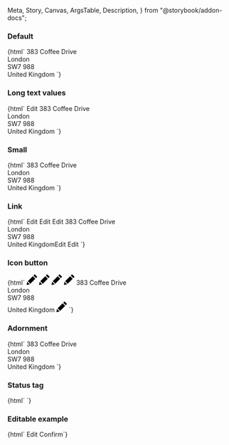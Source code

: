   Meta,
  Story,
  Canvas,
  ArgsTable,
  Description,
} from "@storybook/addon-docs";

<Meta title="Web Components/Data entity" component="ic-data-entity" />

<Description markdown={readme} />

### Default

<Canvas>
  <Story name="Default">
    {html` <ic-data-entity heading="My details">
      <ic-data-row label="First name" value="Dave"></ic-data-row>
      <ic-data-row label="Second name" value="Smith"></ic-data-row>
      <ic-data-row label="D.o.B" value="01/01/1990"></ic-data-row>
      <ic-data-row label="Address" value=""
        ><ic-typography variant="body" slot="value"
          >383 Coffee Drive<br />London<br />SW7 988<br />United
          Kingdom</ic-typography
        ></ic-data-row
      >
      <ic-data-row label="Email address" value="dave@dave.com"></ic-data-row>
    </ic-data-entity>`}
  </Story>
</Canvas>

### Long text values

<Canvas>
  <Story name="Long text values">
    {html` <ic-data-entity
      heading="Lorem ipsum dolor sit amet, consectetur adipiscing elit, sed do eiusmod tempor incididunt ut labore et dolore magna aliqua"
    >
      <ic-data-row
        label="Lorem ipsum dolor sit amet, consectetur adipiscing elit"
        value="Dave"
      ></ic-data-row>
      <ic-data-row label="Second name" value="Smith"></ic-data-row>
      <ic-data-row label="D.o.B" value="01/01/1990"></ic-data-row>
      <ic-data-row
        label="Address"
        value="Lorem ipsum dolor sit amet, consectetur adipiscing elit, sed do eiusmod tempor incididunt ut labore et dolore magna aliqua. Ut enim ad minim veniam, quis nostrud exercitation ullamco laboris nisi ut aliquip ex ea commodo consequat"
        ><ic-link href="/" slot="end-component">Edit</ic-link></ic-data-row
      >
      <ic-data-row label="Second address"
        ><ic-typography variant="body" slot="value"
          >383 Coffee Drive<br />London<br />SW7 988<br />United
          Kingdom</ic-typography
        ></ic-data-row
      >
      <ic-data-row label="Email address" value="dave@dave.com"></ic-data-row>
    </ic-data-entity>`}
  </Story>
</Canvas>

### Small

<Canvas>
  <Story name="Small">
    {html` <ic-data-entity heading="My details" small>
      <ic-data-row label="First name" value="Dave"></ic-data-row>
      <ic-data-row label="Second name" value="Smith"></ic-data-row>
      <ic-data-row label="D.o.B" value="01/01/1990"></ic-data-row>
      <ic-data-row label="Address"
        ><ic-typography variant="body" slot="value"
          >383 Coffee Drive<br />London<br />SW7 988<br />United
          Kingdom</ic-typography
        ></ic-data-row
      >
      <ic-data-row label="Email address" value="dave@dave.com"></ic-data-row>
    </ic-data-entity>`}
  </Story>
</Canvas>

### Link

<Canvas>
  <Story name="Link">
    {html` <ic-data-entity heading="My details">
      <ic-data-row label="First name" value="Dave"
        ><ic-link href="/" slot="end-component">Edit</ic-link></ic-data-row
      >
      <ic-data-row label="Second name" value="Smith"
        ><ic-link href="/" slot="end-component">Edit</ic-link></ic-data-row
      >
      <ic-data-row label="D.o.B" value="01/01/1990"
        ><ic-link href="/" slot="end-component">Edit</ic-link></ic-data-row
      >
      <ic-data-row label="Address">
        <ic-typography variant="body" slot="value"
          >383 Coffee Drive<br />London<br />SW7 988<br />United
          Kingdom</ic-typography
        ><ic-link href="/" slot="end-component">Edit</ic-link>
      </ic-data-row>
      <ic-data-row label="Email address" value="dave@dave.com"
        ><ic-link href="/" slot="end-component">Edit</ic-link></ic-data-row
      >
    </ic-data-entity>`}
  </Story>
</Canvas>

### Icon button

<Canvas>
  <Story name="Icon button">
    {html` <ic-data-entity heading="My details">
      <ic-data-row label="First name" value="Dave"
        ><ic-button variant="icon" aria-label="Edit" slot="end-component"
          ><svg
            xmlns="http://www.w3.org/2000/svg"
            width="24"
            height="24"
            viewBox="0 0 24 24"
          >
            <path
              d="M7.127 22.562l-7.127 1.438 1.438-7.128 5.689 5.69zm1.414-1.414l11.228-11.225-5.69-5.692-11.227 11.227 5.689 5.69zm9.768-21.148l-2.816 2.817 5.691 5.691 2.816-2.819-5.691-5.689z"
            /></svg></ic-button
      ></ic-data-row>
      <ic-data-row label="Second name" value="Smith"
        ><ic-button variant="icon" aria-label="Edit" slot="end-component"
          ><svg
            xmlns="http://www.w3.org/2000/svg"
            width="24"
            height="24"
            viewBox="0 0 24 24"
          >
            <path
              d="M7.127 22.562l-7.127 1.438 1.438-7.128 5.689 5.69zm1.414-1.414l11.228-11.225-5.69-5.692-11.227 11.227 5.689 5.69zm9.768-21.148l-2.816 2.817 5.691 5.691 2.816-2.819-5.691-5.689z"
            /></svg></ic-button
      ></ic-data-row>
      <ic-data-row label="D.o.B" value="01/01/1990"
        ><ic-button variant="icon" aria-label="Edit" slot="end-component"
          ><svg
            xmlns="http://www.w3.org/2000/svg"
            width="24"
            height="24"
            viewBox="0 0 24 24"
          >
            <path
              d="M7.127 22.562l-7.127 1.438 1.438-7.128 5.689 5.69zm1.414-1.414l11.228-11.225-5.69-5.692-11.227 11.227 5.689 5.69zm9.768-21.148l-2.816 2.817 5.691 5.691 2.816-2.819-5.691-5.689z"
            /></svg></ic-button
      ></ic-data-row>
      <ic-data-row label="Address">
        <ic-button variant="icon" aria-label="Edit" slot="end-component"
          ><svg
            xmlns="http://www.w3.org/2000/svg"
            width="24"
            height="24"
            viewBox="0 0 24 24"
          >
            <path
              d="M7.127 22.562l-7.127 1.438 1.438-7.128 5.689 5.69zm1.414-1.414l11.228-11.225-5.69-5.692-11.227 11.227 5.689 5.69zm9.768-21.148l-2.816 2.817 5.691 5.691 2.816-2.819-5.691-5.689z"
            /></svg
        ></ic-button>
        <ic-typography variant="body" slot="value">
          383 Coffee Drive<br />London<br />SW7 988<br />United Kingdom
        </ic-typography>
      </ic-data-row>
      <ic-data-row label="Email address" value="dave@dave.com"
        ><ic-button variant="icon" aria-label="Edit" slot="end-component"
          ><svg
            xmlns="http://www.w3.org/2000/svg"
            width="24"
            height="24"
            viewBox="0 0 24 24"
          >
            <path
              d="M7.127 22.562l-7.127 1.438 1.438-7.128 5.689 5.69zm1.414-1.414l11.228-11.225-5.69-5.692-11.227 11.227 5.689 5.69zm9.768-21.148l-2.816 2.817 5.691 5.691 2.816-2.819-5.691-5.689z"
            /></svg></ic-button
      ></ic-data-row>
    </ic-data-entity>`}
  </Story>
</Canvas>

### Adornment

<Canvas>
  <Story name="Adornment">
    {html` <ic-data-entity heading="My details">
      <ic-data-row label="First name" value="Dave"
        ><ic-status-tag
          status="success"
          label="complete"
          variant="secondary"
          slot="end-component"
      /></ic-data-row>
      <ic-data-row label="Second name" value="Smith"
        ><ic-status-tag
          status="success"
          label="complete"
          variant="secondary"
          slot="end-component"
      /></ic-data-row>
      <ic-data-row label="D.o.B" value="01/01/1990"
        ><ic-status-tag
          status="success"
          label="complete"
          variant="secondary"
          slot="end-component"
      /></ic-data-row>
      <ic-data-row label="Address">
        <ic-typography variant="body" slot="value">
          383 Coffee Drive<br />London<br />SW7 988<br />United Kingdom
        </ic-typography>
        <ic-status-tag
          status="success"
          label="complete"
          variant="secondary"
          slot="end-component"
        />
      </ic-data-row>
      <ic-data-row label="Email address" value="dave@dave.com"
        ><ic-status-tag
          status="success"
          label="complete"
          variant="secondary"
          slot="end-component"
      /></ic-data-row>
    </ic-data-entity>`}
  </Story>
</Canvas>

### Status tag

<Canvas>
  <Story name="Status tag">
    {html` <ic-data-entity heading="My details">
      <ic-data-row label="First name"
        ><ic-status-tag
          status="success"
          label="approved"
          variant="secondary"
          slot="value"
      /></ic-data-row>
      <ic-data-row label="Second name"
        ><ic-status-tag
          status="success"
          label="approved"
          variant="secondary"
          slot="value"
      /></ic-data-row>
      <ic-data-row label="D.o.B"
        ><ic-status-tag
          status="success"
          label="approved"
          variant="secondary"
          slot="value"
      /></ic-data-row>
      <ic-data-row label="Address"
        ><ic-status-tag
          status="success"
          label="approved"
          variant="secondary"
          slot="value"
      /></ic-data-row>
      <ic-data-row label="Email address"
        ><ic-status-tag
          status="success"
          label="approved"
          variant="secondary"
          slot="value"
      /></ic-data-row>
    </ic-data-entity>`}
  </Story>
</Canvas>

### Editable example

<Canvas>
  <Story name="Editable example">
    {html` <ic-data-entity heading="My details">
        <ic-data-row label="First name"
          ><ic-text-field
            class="text-box"
            slot="value"
            label="First name"
            value="Dave"
            readonly
            hide-label
            full-width
          ></ic-text-field
        ></ic-data-row>
        <ic-data-row label="Second name"
          ><ic-text-field
            class="text-box"
            slot="value"
            label="Second name"
            value="Smith"
            readonly
            hide-label
            full-width
          ></ic-text-field
        ></ic-data-row>
        <ic-data-row label="D.o.B"
          ><ic-text-field
            class="text-box"
            slot="value"
            label="D.o.B"
            value="01/01/1990"
            readonly
            hide-label
            full-width
          ></ic-text-field
        ></ic-data-row>
        <ic-data-row label="Address"
          ><ic-text-field
            class="text-box"
            slot="value"
            label="Address"
            value="383 Coffee Drive
London
SW7 988
United Kingdom"
            readonly
            hide-label
            full-width
            rows="4"
          ></ic-text-field
        ></ic-data-row>
        <ic-data-row label="Email address"
          ><ic-text-field
            class="text-box"
            slot="value"
            label="Email address"
            value="dave@dave.com"
            readonly
            hide-label
            full-width
          ></ic-text-field
        ></ic-data-row>
      </ic-data-entity>
      <ic-button
        onclick="
      var textFields = document.querySelectorAll('.text-box');
      for (var i=0; i < textFields.length; i++) {
        textFields[i].setAttribute('readonly', 'false');
      }"
        style="margin-right: var(--ic-space-md);margin-top: var(--ic-space-lg);"
        >Edit</ic-button
      >
      <ic-button
        onclick="
      var textFields = document.querySelectorAll('.text-box');
      for (var i=0; i < textFields.length; i++) {
        textFields[i].setAttribute('readonly', 'true');
      }"
        variant="secondary"
        style="margin-top: var(--ic-space-lg);"
        >Confirm</ic-button
      >`}
  </Story>
</Canvas>
